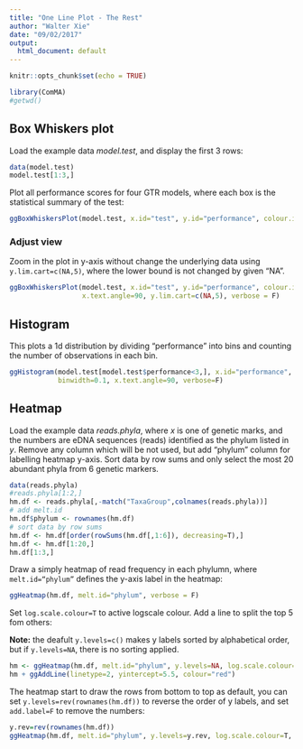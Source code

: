 ```yaml
---
title: "One Line Plot - The Rest"
author: "Walter Xie"
date: "09/02/2017"
output:
  html_document: default
---
```


```r
knitr::opts_chunk$set(echo = TRUE)
```


```r
library(ComMA)
#getwd()
```

## Box Whiskers plot

Load the example data *model.test*, and display the first 3 rows:

```r
data(model.test)
model.test[1:3,]
```

Plot all performance scores for four GTR models, where each box is the statistical summary of the test:

```r
ggBoxWhiskersPlot(model.test, x.id="test", y.id="performance", colour.id="OS", x.text.angle=90, verbose = F)
```

### Adjust view

Zoom in the plot in y-axis without change the underlying data using <code>y.lim.cart=c(NA,5)</code>, where the lower bound is not changed by given "NA".

```r
ggBoxWhiskersPlot(model.test, x.id="test", y.id="performance", colour.id="OS", 
                  x.text.angle=90, y.lim.cart=c(NA,5), verbose = F)
```
<!--- + expend_limits
Use both <code>bar.pos="fill"</code> and <code>y.trans="per"</code> to create a typical percentage bar chart:

```r
ggBoxWhiskersPlot(model.test, x.id="test", y.id="performance", colour.id="OS", 
                  x.text.angle=90, y.lim.cart=c(NA,5), verbose = F)
```
--->

## Histogram

This plots a 1d distribution by dividing "performance" into bins and counting the number of observations in each bin.

```r
ggHistogram(model.test[model.test$performance<3,], x.id="performance", fill.id="model", 
            binwidth=0.1, x.text.angle=90, verbose=F)
```


## Heatmap

Load the example data *reads.phyla*, where *x* is one of genetic marks, and the numbers are eDNA sequences (reads) identified as the phylum listed in *y*. Remove any column which will be not used, but add "phylum" column for labelling heatmap y-axis. Sort data by row sums and only select the most 20 abundant phyla from 6 genetic markers. 

```r
data(reads.phyla)
#reads.phyla[1:2,]
hm.df <- reads.phyla[,-match("TaxaGroup",colnames(reads.phyla))]
# add melt.id
hm.df$phylum <- rownames(hm.df)
# sort data by row sums
hm.df <- hm.df[order(rowSums(hm.df[,1:6]), decreasing=T),]
hm.df <- hm.df[1:20,]
hm.df[1:3,]
```

Draw a simply heatmap of read frequency in each phylumn, where <code>melt.id="phylum"</code> defines the y-axis label in the heatmap: 

```r
ggHeatmap(hm.df, melt.id="phylum", verbose = F)
```

Set <code>log.scale.colour=T</code> to active logscale colour. 
Add a line to split the top 5 fom others:

**Note:** the deafult <code>y.levels=c()</code> makes y labels sorted by alphabetical order, but if <code>y.levels=NA</code>, there is no sorting applied.

```r
hm <- ggHeatmap(hm.df, melt.id="phylum", y.levels=NA, log.scale.colour=T, verbose = F)
hm + ggAddLine(linetype=2, yintercept=5.5, colour="red")
```

The heatmap start to draw the rows from bottom to top as default, you can set <code>y.levels=rev(rownames(hm.df))</code> to reverse the order of y labels, and set <code>add.label=F</code> to remove the numbers:

```r
y.rev=rev(rownames(hm.df))
ggHeatmap(hm.df, melt.id="phylum", y.levels=y.rev, log.scale.colour=T, add.label=F, verbose = F)
```






